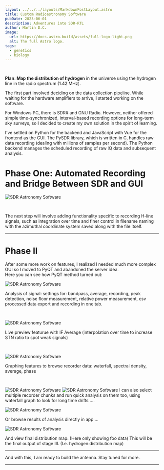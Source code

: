 ```yaml
---
layout: ../../../layouts/MarkdownPostLayout.astro
title: Custom Radioastronomy Software
pubDate: 2023-06-01
description: Adventures into SDR-RTL 
author: Martin D.C.
image:
  url: https://docs.astro.build/assets/full-logo-light.png
  alt: The full Astro logo.
tags:
  - genetics
  - biology
---
```


<br />

**Plan: Map the distribution of hydrogen** in the universe using the hydrogen line in the radio spectrum (1.42 MHz).
<br/>

The first part involved deciding on the data collection pipeline. While waiting for the hardware amplifiers to arrive, I started working on the software.
<br/>

For Windows PC, there is SDR# and GNU Radio. However, neither offered simple time-synchronized, interval-based recording options for long-term sky surveys, so I decided to create my own solution in the spirit of learning.
<br/>

I've settled on Python for the backend and JavaScript with Vue for the frontend as the GUI. The PySDR library, which is written in C, handles raw data recording (dealing with millions of samples per second).
The Python backend manages the scheduled recording of raw IQ data and subsequent analysis.
<br/>

# Phase One: Automated Recording and Bridge Between SDR and GUI

![SDR Astronomy Software](rda1.jpg)


<br/>

The next step will involve adding functionality specific to recording H-line signals, such as integration over time and finer control in filename naming with the azimuthal coordinate system saved along with the file itself.
<br/>



---

# Phase II 

After some more work on features, I realized I needed much more complex GUI so I moved to PyQT and abandoned the server idea.
<br/>
Here you can see how PyQT method turned out:
<br/>

![SDR Astronomy Software](sdr1.jpg)

Analysis of signal: settings for: bandpass, average, recording, peak detection, noise floor measurement, relative power measurement, csv processed data export and recording in one tab.

<br/>

![SDR Astronomy Software](sdr2.jpg)

Live preview featurue with IF Average (interpolation over time to increase STN ratio to spot weak signals)

<br/>


![SDR Astronomy Software](sdr3.jpg)

Graphing features to browse recorder data: waterfall, spectral density, average, phase

<br/>

![SDR Astronomy Software](sdr5.jpg)
![SDR Astronomy Software](sdr4.jpg)
I can also select multiple recorder chunks and run quick analysis on them too, using waterfall graph to look for long time drifts ....
<br/>






![SDR Astronomy Software](sdr6.jpg)

Or browse results of analysis directly in app ...
<br/>

![SDR Astronomy Software](sdr7.jpg)

And view final distribution map. (Here only showing foo data) This will be the final output of stage III. (I.e. hydrogen distribution map)

---

And with this, I am ready to build the antenna. Stay tuned for more.

---



